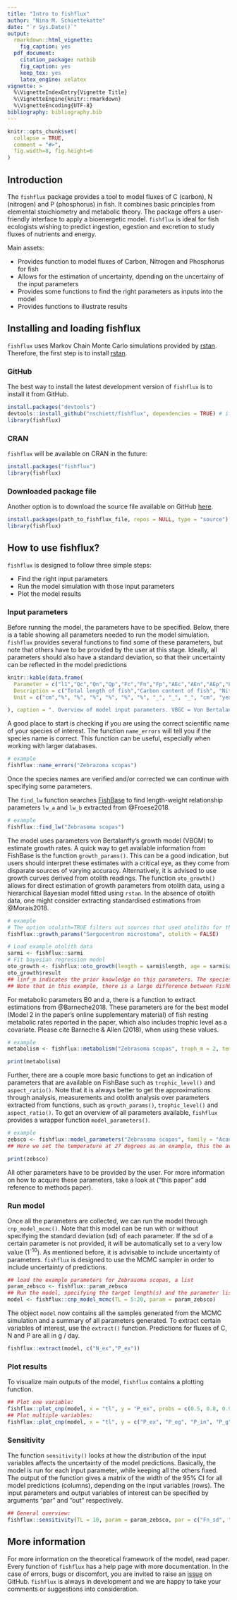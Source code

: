 ```yaml
---
title: "Intro to fishflux"
author: "Nina M. Schiettekatte"
date: "`r Sys.Date()`"
output:
  rmarkdown::html_vignette:
    fig_caption: yes
  pdf_document:
    citation_package: natbib
    fig_caption: yes
    keep_tex: yes
    latex_engine: xelatex
vignette: >
  %\VignetteIndexEntry{Vignette Title}
  %\VignetteEngine{knitr::rmarkdown}
  %\VignetteEncoding{UTF-8}
bibliography: bibliography.bib
---
```


```r
knitr::opts_chunk$set(
  collapse = TRUE,
  comment = "#>",
  fig.width=8, fig.height=6
)
```
## Introduction
  
The `fishflux` package provides a tool to model fluxes of C (carbon), N (nitrogen) and P (phosphorus) in fish. It combines basic principles from elemental stoichiometry and metabolic theory. The package offers a user-friendly interface to apply a bioenergetic model. `fishflux` is ideal for fish ecologists wishing to predict ingestion, egestion and excretion to study fluxes of nutrients and energy. 

Main assets:
  
* Provides function to model fluxes of Carbon, Nitrogen and Phosphorus for fish
* Allows for the estimation of uncertainty, dpending on the uncertainy of the input parameters
* Provides some functions to find the right parameters as inputs into the model
* Provides functions to illustrate results

## Installing and loading fishflux

`fishflux` uses Markov Chain Monte Carlo simulations provided by [rstan](https://github.com/stan-dev/rstan/wiki/RStan-Getting-Started). Therefore, the first step is to install [rstan](https://github.com/stan-dev/rstan/wiki/RStan-Getting-Started).

### GitHub

The best way to install the latest development version of `fishflux` is to install it from GitHub. 

``` r
install.packages("devtools")
devtools::install_github("nschiett/fishflux", dependencies = TRUE) # if errors are returned, try adding `args = "--preclean"` to `install_github`
library(fishflux)
```
### CRAN

`fishflux` will be available on CRAN in the future:
  
``` r
install.packages("fishflux")
library(fishflux)
```

### Downloaded package file

Another option is to download the source file available on GitHub [here](https://github.com/nschiett/fishflux).

``` r
install.packages(path_to_fishflux_file, repos = NULL, type = "source")
library(fishflux)
```

## How to use fishflux?

`fishflux` is designed to follow three simple steps:

* Find the right input parameters
* Run the model simulation with those input parameters
* Plot the model results

### Input parameters

Before running the model, the parameters have to be specified. Below, there is a table showing all parameters needed to run the model simulation. `fishflux` provides several functions to find some of these parameters, but note that others have to be provided by the user at this stage. Ideally, all parameters should also have a standard deviation, so that their uncertainty can be reflected in the model predictions
\newline

```r
knitr::kable(data.frame(
  Parameter = c("l1","Qc","Qn","Qp","Fc","Fn","Fp","AEc","AEn","AEp","Linf","k","t_0","lwa","lwb","w_prop","Tn","Tp","B_0","a","f","asp","troph","temp"), 
  Description = c("Total length of fish","Carbon content of fish", "Nitrogen content of fish","Phosphorus content of fish","C content of food","N content of food","P content of food", "C-specific assimilation efficiency", "N-specific assimilation efficiency","P-specific assimilation efficiency", "VBGC parameter","VBGC parameter","VBGC parameter", "Parameter length-weight relationship","Parameter length-weight relationship","Ratio between dry weight and wet weight of fish","N-specific turnover rate","P-specific turnover rate","Normalization constant for resting metabolic rate", "Resting metabolic rate mass-scaling exponent","Activity scope","Aspect ratio","Trophic level","Temperature"),
  Unit = c("cm","%", "%", "%", "%", "%", "%", "_", "_", "_", "cm", "year^-1^", "year" , "g cm^-1^", "_", "_","d^-1^","d^-1^","J g^-1^ d^-1^", "_", "_", "_", "_", "°C")

), caption = ". Overview of model input parameters. VBGC = Von Bertalanffy growth curve.", format = 'pandoc' )
```

\newline

A good place to start is checking if you are using the correct scientific name of your species of interest. The function `name_errors` will tell you if the species name is correct. This function can be useful, especially when working with larger databases.

\newline
```r
# example
fishflux::name_errors("Zebrazoma scopas")
```
\newline
Once the species names are verified and/or corrected we can continue with specifying some parameters. 

The `find_lw` function searches [FishBase](https://www.fishbase.de/) to find length-weight relationship parameters `lw_a` and `lw_b` extracted from @Froese2018.

\newline
```r
# example
fishflux::find_lw("Zebrasoma scopas")
```
\newline
The model uses parameters von Bertalanffy's growth model (VBGM) to estimate growth rates. A quick way to get available information from FishBase is the function `growth_params()`. This can be a good indication, but users should interpret these estimates with a critical eye, as they come from disparate sources of varying accuracy. Alternatively, it is advised to use growth curves derived from otolith readings. The function `oto_growth()` allows for direct estimation of growth parameters from otolith data, using a hierarchical Bayesian model fitted using `rstan`. In the absence of otolith data, one might consider extracting standardised estimations from @Morais2018.

\newline
```r
# example
# The option otolith=TRUE filters out sources that used otoliths for the estimation of growth parameters
fishflux::growth_params("Sargocentron microstoma", otolith = FALSE)

# Load example otolith data
sarmi <- fishflux::sarmi
# Fit bayesian regression model
oto_growth <- fishflux::oto_growth(length = sarmi$length, age = sarmi$age, id = sarmi$id, linf_m = 16)
oto_growth$result
## linf_m indicates the prior knowledge on this parameters. The species has a maximum length of 16 cm. 
## Note that in this example, there is a large difference between FishBase estimates and otolith analysis. This illustrates how important it is to check the quality of your parameter estimates.
```
\newline

For metabolic parameters B0 and a, there is a function to extract estimations from @Barneche2018. These parameters are for the best model (Model 2 in the paper's online supplementary material) of fish resting metabolic rates reported in the paper, which also includes trophic level as a covariate. Please cite Barneche & Allen (2018), when using these values. 

\newline
```r
# example
metabolism <- fishflux::metabolism("Zebrasoma scopas", troph_m = 2, temp = 27)
```
```r
print(metabolism)
```

\newline
Further, there are a couple more basic functions to get an indication of parameters that are available on FishBase such as `trophic_level()` and `aspect_ratio()`.
\newline
Note that it is always better to get the approximations through analysis, measurements and otolith analysis over parameters extracted from functions, such as `growth_params()`, `trophic_level()` and `aspect_ratio()`. 
\newline
To get an overview of all parameters available, `fishflux` provides a wrapper function `model_parameters()`.
\newline
```r
# example
zebsco <- fishflux::model_parameters("Zebrasoma scopas", family = "Acanthuridae", temp = 27)
## Here we set the temperature at 27 degrees as an example, this the average sea temperature in Moorea, French Polynesia
```
```r
print(zebsco)
```
\newline
All other parameters have to be provided by the user. For more information on how to acquire these parameters, take a look at ("this paper" add reference to methods paper).


### Run model

Once all the parameters are collected, we can run the model through `cnp_model_mcmc()`. Note that this model can be run with or without specifying the standard deviation (sd) of each parameter. If the sd of a certain parameter is not provided, it will be automatically set to a very low value (1^-10^). As mentioned before, it is advisable to include uncertainty of parameters. `fishflux` is designed to use the MCMC sampler in order to include uncertainty of predictions. 

\newline
```r
## load the example parameters for Zebrasoma scopas, a list
param_zebsco <- fishflux::param_zebsco
## Run the model, specifying the target length(s) and the parameter list
model <- fishflux::cnp_model_mcmc(TL = 5:20, param = param_zebsco)
```
\newline
The object `model` now contains all the samples generated from the MCMC simulation and a summary of all parameters generated. To extract certain variables of interest, use the `extract()` function. Predictions for fluxes of C, N and P are all in g / day.
\newline
```r
fishflux::extract(model, c("N_ex","P_ex"))
```
\newline
### Plot results 

To visualize main outputs of the model, `fishflux` contains a plotting function. 

\newline
```r
## Plot one variable:
fishflux::plot_cnp(model, x = "tl", y = "P_ex", probs = c(0.5, 0.8, 0.95))
## Plot multiple variables:
fishflux::plot_cnp(model, x = "tl", y = c("P_ex", "P_eg", "P_in", "P_g"), probs = 0.5)
```
\newline
  
### Sensitivity
  
The function `sensitivity()` looks at how the distribution of the input variables affects the uncertainty of the model predictions. 
Basically, the model is run for each input parameter, while keeping all the others fixed. The output of the function gives a matrix of the width of the 95% CI for all model predictions (columns), depending on the input variables (rows). 
The input parameters and output variables of interest can be specified by arguments "par" and "out" respectively.
\newline 
```r
## General overview:
fishflux::sensitivity(TL = 10, param = param_zebsco, par = c("Fn_sd", "Fp_sd", "Qc_sd", "Qn_sd", "Qp_sd", "k_sd"), out = c("N_ex", "P_ex", "C_in", "C_g", "N_in", "P_in"))
```
\newline
## More information

For more information on the theoretical framework of the model, read paper.
Every function of `fishflux` has a help page with more documentation.
In the case of errors, bugs or discomfort, you are invited to raise an [issue](https://github.com/nschiett/fishflux/issues) on GitHub.
`fishflux` is always in development and we are happy to take your comments or suggestions into consideration.
